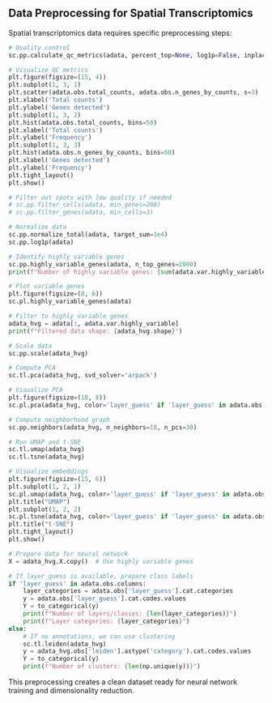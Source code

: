 ## Data Preprocessing for Spatial Transcriptomics

Spatial transcriptomics data requires specific preprocessing steps:

```python
# Quality control
sc.pp.calculate_qc_metrics(adata, percent_top=None, log1p=False, inplace=True)

# Visualize QC metrics
plt.figure(figsize=(15, 4))
plt.subplot(1, 3, 1)
plt.scatter(adata.obs.total_counts, adata.obs.n_genes_by_counts, s=3)
plt.xlabel('Total counts')
plt.ylabel('Genes detected')
plt.subplot(1, 3, 2)
plt.hist(adata.obs.total_counts, bins=50)
plt.xlabel('Total counts')
plt.ylabel('Frequency')
plt.subplot(1, 3, 3)
plt.hist(adata.obs.n_genes_by_counts, bins=50)
plt.xlabel('Genes detected')
plt.ylabel('Frequency')
plt.tight_layout()
plt.show()

# Filter out spots with low quality if needed
# sc.pp.filter_cells(adata, min_genes=200)
# sc.pp.filter_genes(adata, min_cells=3)

# Normalize data
sc.pp.normalize_total(adata, target_sum=1e4)
sc.pp.log1p(adata)

# Identify highly variable genes
sc.pp.highly_variable_genes(adata, n_top_genes=2000)
print(f"Number of highly variable genes: {sum(adata.var.highly_variable)}")

# Plot variable genes
plt.figure(figsize=(8, 6))
sc.pl.highly_variable_genes(adata)

# Filter to highly variable genes
adata_hvg = adata[:, adata.var.highly_variable]
print(f"Filtered data shape: {adata_hvg.shape}")

# Scale data
sc.pp.scale(adata_hvg)

# Compute PCA
sc.tl.pca(adata_hvg, svd_solver='arpack')

# Visualize PCA
plt.figure(figsize=(10, 8))
sc.pl.pca(adata_hvg, color='layer_guess' if 'layer_guess' in adata.obs.columns else None)

# Compute neighborhood graph
sc.pp.neighbors(adata_hvg, n_neighbors=10, n_pcs=30)

# Run UMAP and t-SNE
sc.tl.umap(adata_hvg)
sc.tl.tsne(adata_hvg)

# Visualize embeddings
plt.figure(figsize=(15, 6))
plt.subplot(1, 2, 1)
sc.pl.umap(adata_hvg, color='layer_guess' if 'layer_guess' in adata.obs.columns else None, show=False)
plt.title("UMAP")
plt.subplot(1, 2, 2)
sc.pl.tsne(adata_hvg, color='layer_guess' if 'layer_guess' in adata.obs.columns else None, show=False)
plt.title("t-SNE")
plt.tight_layout()
plt.show()

# Prepare data for neural network
X = adata_hvg.X.copy()  # Use highly variable genes

# If layer_guess is available, prepare class labels
if 'layer_guess' in adata.obs.columns:
    layer_categories = adata.obs['layer_guess'].cat.categories
    y = adata.obs['layer_guess'].cat.codes.values
    Y = to_categorical(y)
    print(f"Number of layers/classes: {len(layer_categories)}")
    print(f"Layer categories: {layer_categories}")
else:
    # If no annotations, we can use clustering
    sc.tl.leiden(adata_hvg)
    y = adata_hvg.obs['leiden'].astype('category').cat.codes.values
    Y = to_categorical(y)
    print(f"Number of clusters: {len(np.unique(y))}")
```

This preprocessing creates a clean dataset ready for neural network training and dimensionality reduction.